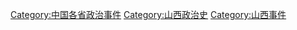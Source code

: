 [[Category:中国各省政治事件|Category:中国各省政治事件]]
[[Category:山西政治史|Category:山西政治史]]
[[Category:山西事件|Category:山西事件]]